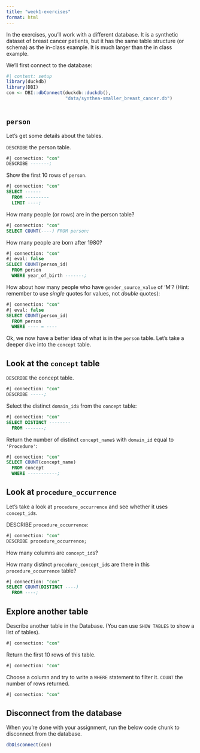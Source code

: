 ```yaml
---
title: "week1-exercises"
format: html
---
```


In the exercises, you'll work with a different database. It is a synthetic dataset of breast cancer patients, but it has the same table structure (or schema) as the in-class example. It is much larger than the in class example.

We'll first connect to the database:

```r
#| context: setup
library(duckdb)
library(DBI)
con <- DBI::dbConnect(duckdb::duckdb(), 
                      "data/synthea-smaller_breast_cancer.db")
                      
```

## `person`

Let's get some details about the tables.

`DESCRIBE` the person table.

```sql
#| connection: "con"
DESCRIBE -------;
```

Show the first 10 rows of `person`.

```sql
#| connection: "con"
SELECT ------ 
  FROM ---------
  LIMIT ----;
```

How many people (or rows) are in the person table?

```sql
#| connection: "con"
SELECT COUNT(----) FROM person;
```

How many people are born after 1980?

```sql
#| connection: "con"
#| eval: false
SELECT COUNT(person_id) 
  FROM person
  WHERE year_of_birth -------;
```

How about how many people who have `gender_source_value` of 'M'? (Hint: remember to use *single* quotes for values, not *double* quotes):

```sql
#| connection: "con"
#| eval: false
SELECT COUNT(person_id) 
  FROM person
  WHERE ---- = ----
```

Ok, we now have a better idea of what is in the `person` table. Let's take a deeper dive into the `concept` table.

## Look at the `concept` table

`DESCRIBE` the concept table.

```sql
#| connection: "con"
DESCRIBE -----;
```

Select the distinct `domain_id`s from the `concept` table:

```sql
#| connection: "con"
SELECT DISTINCT --------
  FROM -------;
```

Return the number of distinct `concept_name`s with `domain_id` equal to `'Procedure'`:

```sql
#| connection: "con"
SELECT COUNT(concept_name) 
  FROM concept
  WHERE -----------;
```

## Look at `procedure_occurrence`

Let's take a look at `procedure_occurrence` and see whether it uses `concept_id`s.

DESCRIBE `procedure_occurrence`:

```sql
#| connection: "con"
DESCRIBE procedure_occurrence;
```

How many columns are `concept_id`s?

How many distinct `procedure_concept_id`s are there in this `procedure_occurrence` table?

```sql
#| connection: "con"
SELECT COUNT(DISTINCT ----)
  FROM ----;

```

## Explore another table

Describe another table in the Database. (You can use `SHOW TABLES` to show a list of tables).

```sql
#| connection: "con"

```

Return the first 10 rows of this table.

```sql
#| connection: "con"

```

Choose a column and try to write a `WHERE` statement to filter it. `COUNT` the number of rows returned.

```sql
#| connection: "con"

```

## Disconnect from the database

When you're done with your assignment, run the below code chunk to disconnect from the database.

```r
dbDisconnect(con)
```
